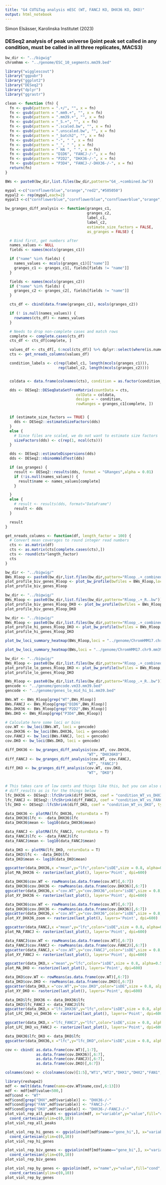 ```yaml
---
title: "G4 CUT&Tag analysis mESC (WT, FANCJ KO, DHX36 KO, DKO)"
output: html_notebook
---
```


Simon Elsässer, Karolinska Institutet (2023)

### DESeq2 analysis of peak universe (joint peak set called in any condition, must be called in all three replicates, MACS3)


```r
bw_dir <- "../bigwig"
chromhmm <- "../genome/ESC_10_segments.mm39.bed"

library("wigglescout")
library("ggpubr")
library("ggplot2")
library("DESeq2")
library("dplyr")
library("ggrastr")

clean <- function (fn) {
  fn <- gsub(pattern = ".+/", "", x = fn)
  fn <- gsub(pattern = ".mm9.+", "", x = fn)
  fn <- gsub(pattern = ".mm39.+", "", x = fn)
  fn <- gsub(pattern = "_S.+", "", x = fn)
  fn <- gsub(pattern = ".scaled.bw", "", x = fn)
  fn <- gsub(pattern = ".unscaled.bw", "", x = fn)
  fn <- gsub(pattern = "_batch2", "", x = fn)
  fn <- gsub(pattern = "-", " ", x = fn)
  fn <- gsub(pattern = "_", " ", x = fn)
  fn <- gsub(pattern = " HA ", " ", x = fn)
  fn <- gsub(pattern = "D1D6", "FANCJ-/-", x = fn)
  fn <- gsub(pattern = "P2D2", "DHX36-/-", x = fn)
  fn <- gsub(pattern = "P3D4", "FANCJ-/-DHX36-/-", x = fn)
  return(fn)
}

BWs <- paste0(bw_dir,list.files(bw_dir,pattern="G4_.+combined.bw"))

mypal <-c("cornflowerblue","orange","red2","#505050")
mypal2 <- rep(mypal,each=2)
mypal3 <-c("cornflowerblue","cornflowerblue","cornflowerblue","orange","orange","orange","red2","red2","red2","505050","505050","505050")
```

```r
bw_granges_diff_analysis <- function(granges_c1,
                                     granges_c2,
                                     label_c1,
                                     label_c2,
                                     estimate_size_factors = FALSE,
                                     as_granges = FALSE) {

  # Bind first, get numbers after
  names_values <- NULL
  fields <- names(mcols(granges_c1))

  if ("name" %in% fields) {
    names_values <- mcols(granges_c1)[["name"]]
    granges_c1 <- granges_c1[, fields[fields != "name"]]
  }

  fields <- names(mcols(granges_c2))
  if ("name" %in% fields) {
    granges_c2 <- granges_c2[, fields[fields != "name"]]
  }

  cts_df <- cbind(data.frame(granges_c1), mcols(granges_c2))

  if (! is.null(names_values)) {
    rownames(cts_df) <- names_values
  }

  # Needs to drop non-complete cases and match rows
  complete <- complete.cases(cts_df)
  cts_df <- cts_df[complete, ]

  values_df <- cts_df[, 6:ncol(cts_df)] %>% dplyr::select(where(is.numeric))
  cts <- get_nreads_columns(values_df)

  condition_labels <- c(rep(label_c1, length(mcols(granges_c1))),
                        rep(label_c2, length(mcols(granges_c2))))


  coldata <- data.frame(colnames(cts), condition = as.factor(condition_labels))

  dds <- DESeq2::DESeqDataSetFromMatrix(countData = cts,
                                colData = coldata,
                                design = ~ condition,
                                rowRanges = granges_c1[complete, ])


  if (estimate_size_factors == TRUE) {
    dds <- DESeq2::estimateSizeFactors(dds)
  }
  else {
    # Since files are scaled, we do not want to estimate size factors
    sizeFactors(dds) <- c(rep(1, ncol(cts)))
  }

  dds <- DESeq2::estimateDispersions(dds)
  dds <- DESeq2::nbinomWaldTest(dds)

  if (as_granges) {
    result <- DESeq2::results(dds, format = "GRanges",alpha = 0.01)
    if (!is.null(names_values)) {
      result$name <- names_values[complete]
    }

  }
  else {
    # result <- results(dds, format="DataFrame")
    result <- dds
  }

  result
}

get_nreads_columns <- function(df, length_factor = 100) {
  # Convert mean coverages to round integer read numbers
  cts <- as.matrix(df)
  cts <- as.matrix(cts[complete.cases(cts),])
  cts <- round(cts*length_factor)
  cts
}
```


```r
bw_dir <- "../bigwig/"
BWs_Rloop <- paste0(bw_dir,list.files(bw_dir,pattern="Rloop_.+_combined.bw"))
plot_profile_biv_genes_Rloop <- plot_bw_profile(bwfiles = BWs_Rloop,loci = "../genome/K27_bivalent_genes.mm39.bed", mode="stretch", labels = clean(BWs_Rloop),show_error=T,colors = mypal, verbose=F, remove_top=0.001) + scale_y_continuous(limits=c(0,20))
plot_profile_biv_genes_Rloop
```

```r
bw_dir <- "../bigwig/"
BWs_Rloop <- paste0(bw_dir,list.files(bw_dir,pattern="Rloop_.+_R..bw"))
plot_profile_biv_genes_Rloop_DKO <- plot_bw_profile(bwfiles = BWs_Rloop,loci = "../genome/K27_bivalent_genes.mm39.bed", mode="stretch", labels = clean(BWs_Rloop),show_error=T,colors = mypal2, verbose=F, remove_top=0.001) + scale_y_continuous(limits=c(0,20))
plot_profile_biv_genes_Rloop_DKO
```

```r
bw_dir <- "../bigwig/"
BWs_Rloop <- paste0(bw_dir,list.files(bw_dir,pattern="Rloop_.+_combined.bw"))
plot_profile_hi_genes_Rloop_DKO <- plot_bw_profile(bwfiles = BWs_Rloop,loci = "../genome/genes_hi_lt10kb.mm39.bed", mode="stretch", labels = clean(BWs_Rloop),show_error=T,colors = mypal, verbose=F, remove_top=0.001) + scale_y_continuous(limits=c(0,25))
plot_profile_hi_genes_Rloop_DKO
```
```r
plot_bw_loci_summary_heatmap(BWs_Rloop,loci = "../genome/ChromHMM17.chr9.mm39lift.bed", remove_top = 0.01)
```
```r
plot_bw_loci_summary_heatmap(BWs,loci = "../genome/ChromHMM17.chr9.mm39lift.bed", remove_top = 0.01)
```

```r
bw_dir <- "../bigwig/"
BWs_Rloop <- paste0(bw_dir,list.files(bw_dir,pattern="Rloop_.+_combined.bw"))
plot_profile_lo_genes_Rloop_DKO <- plot_bw_profile(bwfiles = BWs_Rloop,loci = "../genome/genes_lo_lt10kb.mm39.bed", mode="stretch", labels = clean(BWs_Rloop),show_error=T,colors = mypal, verbose=F, remove_top=0.001) + scale_y_continuous(limits=c(0,25))
plot_profile_lo_genes_Rloop_DKO
```
```r
BWs_Rloop <- paste0(bw_dir,list.files(bw_dir,pattern="Rloop_.+_R..bw"))
gencode <- "../genome/gencode.vm33.mm39.bed"
gencode <- "../genome/genes_lo_mid_hi_bi.mm39.bed"

BWs.WT <- BWs_Rloop[grep("WT",BWs_Rloop)]
BWs.FANCJ <- BWs_Rloop[grep("D1D6",BWs_Rloop)]
BWs.DHX36 <- BWs_Rloop[grep("P2D2",BWs_Rloop)]
BWs.DKO <- BWs_Rloop[grep("P3D4",BWs_Rloop)]

# Calculate here some loci or bins
cov.WT <- bw_loci(BWs.WT, loci = gencode)
cov.DHX36 <- bw_loci(BWs.DHX36, loci = gencode)
cov.FANCJ <- bw_loci(BWs.FANCJ, loci = gencode)
cov.DKO <- bw_loci(BWs.DKO, loci = gencode)
```

```r
diff_DHX36 <- bw_granges_diff_analysis(cov.WT, cov.DHX36,
                                     "WT", "DHX36KO")
diff_FANCJ <- bw_granges_diff_analysis(cov.WT, cov.FANCJ,
                                     "WT", "FANCJ")
diff_DKO <- bw_granges_diff_analysis(cov.WT, cov.DKO,
                                     "WT", "DKO")


# This takes care of low conts and things like this, but you can also use
# diff_results as is for the things below
lfc_DHX36 <- DESeq2::lfcShrink(diff_DHX36, coef = "condition_WT_vs_DHX36KO", type="apeglm")
lfc_FANCJ <- DESeq2::lfcShrink(diff_FANCJ, coef = "condition_WT_vs_FANCJ", type="apeglm")
lfc_DKO <- DESeq2::lfcShrink(diff_DKO, coef = "condition_WT_vs_DKO", type="apeglm")

data_DHX36 <- plotMA(lfc_DHX36, returnData = T)
data_DHX36$lfc <- -data_DHX36$lfc
data_DHX36$mean <- log10(data_DHX36$mean)

data_FANCJ <- plotMA(lfc_FANCJ, returnData = T)
data_FANCJ$lfc <- -data_FANCJ$lfc
data_FANCJ$mean <- log10(data_FANCJ$mean)

data_DKO <- plotMA(lfc_DKO, returnData = T)
data_DKO$lfc <- -data_DKO$lfc
data_DKO$mean <- log10(data_DKO$mean)
```


```r
ggscatter(data_DHX36,x ="mean",y="lfc",color="isDE",size = 0.8, alpha=0.5, palette = c("gray",mypal[1])) + geom_hline(yintercept = 0, linetype="dashed", size=0.1) + coord_cartesian(ylim=c(-5,5))
plot_MA_DHX36 <- rasterize(last_plot(), layers='Point', dpi=600)
```
```r
data_DHX36$cov.WT <- rowMeans(as.data.frame(cov.WT)[,6:7])
data_DHX36$cov.DHX36 <- rowMeans(as.data.frame(cov.DHX36)[,6:7])
ggscatter(data_DHX36,x ="cov.WT",y="cov.DHX36",color="isDE",size = 0.8, alpha=0.5, palette = c("gray",mypal[1])) + scale_x_continuous(trans="log",limits = c(0.5,400)) + scale_y_continuous(trans="log",limits = c(0.5,400)) + geom_abline(slope = 1, linetype="dashed", size=0.1)
plot_XY_DHX36 <- rasterize(last_plot(), layers='Point', dpi=600)
```
```r
data_DHX36$cov.WT <- rowMeans(as.data.frame(cov.WT)[,6:7])
data_DHX36$cov.DHX36 <- rowMeans(as.data.frame(cov.DHX36)[,6:7])
ggscatter(data_DHX36,x ="cov.WT",y="cov.DHX36",color="isDE",size = 0.8, alpha=0.5, palette = c("gray",mypal[1])) + scale_x_continuous(limits = c(-10,50)) + scale_y_continuous(limits = c(-10,50)) + geom_abline(slope = 1, linetype="dashed", size=0.1)
plot_XY_DHX36_zoom <- rasterize(last_plot(), layers='Point', dpi=600)
```

```r
ggscatter(data_FANCJ,x ="mean",y="lfc",color="isDE",size = 0.8, alpha=0.5, palette = c("gray",mypal[2])) + geom_hline(yintercept = 0, linetype="dashed", size=0.1) + coord_cartesian(ylim=c(-5,5))
plot_MA_FANCJ <- rasterize(last_plot(), layers='Point', dpi=600)
```

```r
data_FANCJ$cov.WT <- rowMeans(as.data.frame(cov.WT)[,6:7])
data_FANCJ$cov.FANCJ <- rowMeans(as.data.frame(cov.FANCJ)[,6:7])
ggscatter(data_FANCJ,x ="cov.WT",y="cov.FANCJ",color="isDE",size = 0.8, alpha=0.5, palette = c("gray",mypal[2])) + geom_hline(yintercept = 0, linetype="dashed", size=0.1) + scale_x_continuous(trans="log",limits = c(0.5,400)) + scale_y_continuous(trans="log",limits = c(0.5,400)) + geom_abline(slope = 1, linetype="dashed", size=0.1)
plot_XY_FANCJ <- rasterize(last_plot(), layers='Point', dpi=600)
```

```r
ggscatter(data_DKO,x ="mean",y="lfc",color="isDE",size = 0.8, alpha=0.5, palette = c("gray",mypal[3])) + geom_hline(yintercept = 0, linetype="dashed", size=0.1) + coord_cartesian(ylim=c(-5,5))
plot_MA_DKO <- rasterize(last_plot(), layers='Point', dpi=600)
```

```r
data_DKO$cov.WT <- rowMeans(as.data.frame(cov.WT)[,6:7])
data_DKO$cov.DKO <- rowMeans(as.data.frame(cov.DKO)[,6:7])
ggscatter(data_DKO,x ="cov.WT",y="cov.DKO",color="isDE",size = 0.8, alpha=0.5, palette = c("gray",mypal[3])) + geom_hline(yintercept = 0, linetype="dashed", size=0.1) + scale_x_continuous(trans="log",limits = c(0.5,400)) + scale_y_continuous(trans="log",limits = c(0.5,400)) + geom_abline(slope = 1, linetype="dashed", size=0.1)
plot_XY_DKO <- rasterize(last_plot(), layers='Point', dpi=600)
```

```r
data_DKO$lfc_DHX36 <- data_DHX36$lfc
data_DKO$lfc_FANCJ <- data_FANCJ$lfc
ggscatter(data_DKO,x ="lfc_DHX36",y="lfc",color="isDE",size = 0.8, alpha=0.5, palette = c("gray",mypal[3]))+ geom_hline(yintercept = 0, linetype="dashed", size=0.1) + geom_vline(xintercept = 0, linetype="dashed", size=0.1) + coord_cartesian(ylim=c(-5,5), xlim=c(-5,5))
plot_LFC_DKO_vs_DHX36 <- rasterize(last_plot(), layers='Point', dpi=600)
```
```r
ggscatter(data_DKO,x ="lfc_FANCJ",y="lfc",color="isDE",size = 0.8, alpha=0.5, palette = c("gray",mypal[3]))+ geom_hline(yintercept = 0, linetype="dashed", size=0.1) + geom_vline(xintercept = 0, linetype="dashed", size=0.1) + coord_cartesian(ylim=c(-5,5), xlim=c(-5,5))
plot_LFC_DKO_vs_FANCJ <- rasterize(last_plot(), layers='Point', dpi=600)
```
```r
data_DHX36$lfc_DKO <- data_DKO$lfc
ggscatter(data_DHX36,x ="lfc",y="lfc_DKO",color="isDE",size = 0.8, alpha=0.5, palette = c("gray",mypal[1]))+ geom_hline(yintercept = 0, linetype="dashed", size=0.1) + geom_vline(xintercept = 0, linetype="dashed", size=0.1) + coord_cartesian(ylim=c(-5,5), xlim=c(-5,5))
```


```r
cov <- cbind( as.data.frame(cov.WT)[,1:7],
              as.data.frame(cov.DHX36)[,6:7],
              as.data.frame(cov.FANCJ)[,6:7],
              as.data.frame(cov.DKO)[,6:7])

colnames(cov) <- c(colnames(cov)[1:5],"WT1","WT2","DHX1","DHX2","FAN1","FAN2","DKO1","DKO2")
```

```r
library(reshape2)
mdf <- melt(data.frame(name=cov.WT$name,cov[,6:13]))
mdf <- mdf[mdf$value<500,]
mdf$cond <- "WT"
mdf$cond[grep("DHX",mdf$variable)] <- "DHX36-/-"
mdf$cond[grep("FAN",mdf$variable)] <- "FANCJ-/-"
mdf$cond[grep("DKO",mdf$variable)] <- "DHX36-/-FANCJ-/-"
plot_viol_rep_all_peaks <- ggviolin(mdf, x="variable",y="value",fill="cond",palette = mypal, add="mean_sd") +
  coord_cartesian(ylim=c(0,10))
plot_viol_rep_all_peaks
```

```r
plot_viol_rep_hi_genes <- ggviolin(mdf[mdf$name=="gene_hi",], x="variable",y="value",fill="cond",palette = mypal, add="mean_sd") +
  coord_cartesian(ylim=c(0,10))
plot_viol_rep_hi_genes
```
```r
plot_viol_rep_biv_genes <- ggviolin(mdf[mdf$name=="gene_bi",], x="variable",y="value",fill="cond",palette = mypal, add="mean_sd") +
  coord_cartesian(ylim=c(0,10))
plot_viol_rep_biv_genes
```
```r
plot_viol_rep_by_genes <- ggviolin(mdf, x="name",y="value",fill="cond",palette = mypal, add="mean_sd") +
  coord_cartesian(ylim=c(0,10))
plot_viol_rep_by_genes
```
